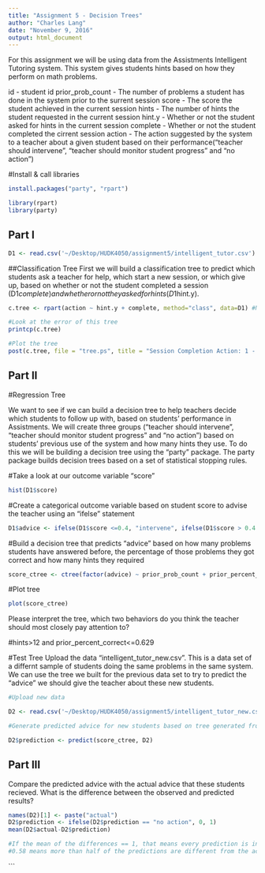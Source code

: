 ```yaml
---
title: "Assignment 5 - Decision Trees"
author: "Charles Lang"
date: "November 9, 2016"
output: html_document
---
```

For this assignment we will be using data from the Assistments Intelligent Tutoring system. This system gives students hints based on how they perform on math problems. 

id - student id prior_prob_count - The number of problems a student has done in the system prior to the surrent session
score - The score the student achieved in the current session
hints - The number of hints the student requested in the current session
hint.y - Whether or not the student asked for hints in the current session
complete - Whether or not the student completed the cirrent session
action - The action suggested by the system to a teacher about a given student based on their performance("teacher should intervene", "teacher should monitor student progress" and "no action")

#Install & call libraries
```r
install.packages("party", "rpart")

library(rpart)
library(party)
```

## Part I
```r
D1 <- read.csv('~/Desktop/HUDK4050/assignment5/intelligent_tutor.csv')
```

##Classification Tree
First we will build a classification tree to predict which students ask a teacher for help, which start a new session, or which give up, based on whether or not the student completed a session (D1$complete) and whether or not they asked for hints (D1$hint.y). 
```r

c.tree <- rpart(action ~ hint.y + complete, method="class", data=D1) #Notice the standard R notion for a formula X ~ Y

#Look at the error of this tree
printcp(c.tree)

#Plot the tree
post(c.tree, file = "tree.ps", title = "Session Completion Action: 1 - Ask teacher, 2 - Start new session, 3 - Give up")

```
## Part II

#Regression Tree

We want to see if we can build a decision tree to help teachers decide which students to follow up with, based on students' performance in Assistments. We will create three groups ("teacher should intervene", "teacher should monitor student progress" and "no action") based on students' previous use of the system and how many hints they use. To do this we will be building a decision tree using the "party" package. The party package builds decision trees based on a set of statistical stopping rules.

#Take a look at our outcome variable "score"
```r
hist(D1$score)
```

#Create a categorical outcome variable based on student score to advise the teacher using an "ifelse" statement
```r
D1$advice <- ifelse(D1$score <=0.4, "intervene", ifelse(D1$score > 0.4 & D1$score <=0.8, "monitor", "no action"))
```

#Build a decision tree that predicts "advice" based on how many problems students have answered before, the percentage of those problems they got correct and how many hints they required
```r
score_ctree <- ctree(factor(advice) ~ prior_prob_count + prior_percent_correct + hints, D1)
```

#Plot tree
```r
plot(score_ctree)
```

Please interpret the tree, which two behaviors do you think the teacher should most closely pay attention to?

#hints>12 and prior_percent_correct<=0.629

#Test Tree
Upload the data "intelligent_tutor_new.csv". This is a data set of a differnt sample of students doing the same problems in the same system. We can use the tree we built for the previous data set to try to predict the "advice" we should give the teacher about these new students. 

```r
#Upload new data

D2 <- read.csv('~/Desktop/HUDK4050/assignment5/intelligent_tutor_new.csv')

#Generate predicted advice for new students based on tree generated from old students

D2$prediction <- predict(score_ctree, D2)


``` 
## Part III
Compare the predicted advice with the actual advice that these students recieved. What is the difference between the observed and predicted results?

```r

names(D2)[1] <- paste("actual")
D2$prediction <- ifelse(D2$prediction == "no action", 0, 1)
mean(D2$actual-D2$prediction)

#If the mean of the differences == 1, that means every prediction is inaccurate; If the mean of the differences == 1, every result is perfectly predicted.
#0.58 means more than half of the predictions are different from the actual results.

```

```

